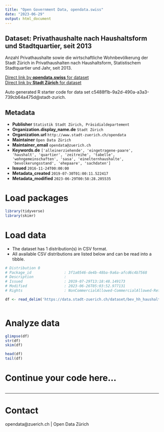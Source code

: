 ```yaml
---
title: "Open Government Data, opendata.swiss"
date: "2023-06-29"
output: html_document
---
```


## Dataset: Privathaushalte nach Haushaltsform und Stadtquartier, seit 2013


Anzahl Privathaushalte sowie die wirtschaftliche Wohnbevölkerung der Stadt Zürich in Privathaushalten nach Haushaltsform, Statistischem Stadtquartier und Jahr, seit 2013.


[Direct link by **opendata.swiss** for dataset](https://opendata.swiss/de/dataset/privathaushalte-nach-haushaltsform-und-stadtquartier-seit-20131)<br>
[Direct link by **Stadt Zürich** for dataset](https://data.stadt-zuerich.ch/dataset/bev_hh_haushaltsform_quartier_seit2013_od3805)

Auto generated R starter code for data set c5488f1b-9a2d-490a-a3a3-739cb64a475d@stadt-zurich.

## Metadata

- **Publisher** `Statistik Stadt Zürich, Präsidialdepartement`
- **Organization.display_name.de** `Stadt Zürich`
- **Organization.url** `http://www.stadt-zuerich.ch/opendata`
- **Maintainer** `Open Data Zürich`
- **Maintainer_email** `opendata@zuerich.ch`
- **Keywords.de** `['alleinerziehende', 'eingetragene-paare', 'haushalt', 'quartier', 'zeitreihe', 'tabelle', 'wohngemeinschaften', 'sasa', 'einelternhaushalte', 'bevolkerungsstand', 'ehepaare', 'sachdaten']`
- **Issued** `2016-11-24T00:00:00`
- **Metadata_created** `2019-07-30T01:00:11.522417`
- **Metadata_modified** `2023-06-29T00:58:28.205535`


# Load packages

```r

library(tidyverse)
library(skimr)

```

# Load data

-   The dataset has 1 distribution(s) in CSV format.
-   All available CSV distributions are listed below and can be read into a tibble.

```r

# Distribution 0
# Package_id               : 3f1a0546-de4b-48ba-9a6a-afcd6c4b7568
# Description              : 
# Issued                   : 2019-07-29T13:18:48.149173
# Modified                 : 2023-06-26T05:03:52.977131
# Rights                   : NonCommercialAllowed-CommercialAllowed-ReferenceNotRequired

df <- read_delim('https://data.stadt-zuerich.ch/dataset/bev_hh_haushaltsform_quartier_seit2013_od3805/download/BEV380OD3805.csv')



```

# Analyze data

```r

glimpse(df)
str(df)
skim(df)

head(df)
tail(df)

```

# Continue your code here...

```r

```

------------------------------------------------------------------------

# Contact

opendata@zuerich.ch | Open Data Zürich
